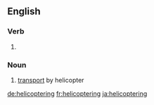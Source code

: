 ==English==

===Verb===
{{head|en|present participle}}

# {{present participle of|helicopter|lang=en|nocat=1}}

===Noun===
{{en-noun|-}}

# [[transport]] by helicopter

[[de:helicoptering]]
[[fr:helicoptering]]
[[ja:helicoptering]]